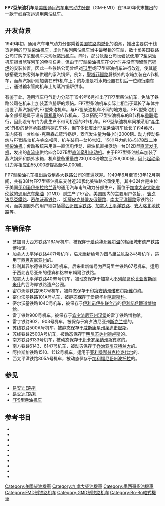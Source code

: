 {{noteTA
|G1 = Railway
}}
{{Infobox Locomotive
| name = FP7
| image = California Zephyr 001.jpg
| caption = {{tsl|en|Western Pacific Railroad|西太平洋鐵路}}的FP7型柴油机车牵引“[[加州微风号列车|加州微风号]]”列车（1968年）
| type = [[柴油机车|柴油机车]]
| origin = {{USA}}、{{CAN}}
| designer = 
| builder = [[通用汽车|GM]]-[[易安迪|EMD]]、[[通用汽车柴油|GMD]]
| buildmodel = 
| serialnumber = 
| builddate  = 1949年—1953年
| totalproduction  = 381台
| user = 
| aarwheels = B-B
| uicclass = [[Bo'Bo'|Bo'Bo']]
| gauge = 1,435毫米
| bogies = 
| wheeldiameter = 1,016毫米（40英寸）
| axleload = 
| wheelbase =
| minimumcurve = 
| length = 16,459毫米（54英尺）
| width = 3,251毫米（10英尺8英寸）
| height = 4,572毫米（15英尺）
| framesize = 
| weight = 117公吨（258,000磅）
| fueltype = 
| fuelcap = 
| lubecap = 
| coolantcap = 
| watercap = 
| sandcap = 
| enginetype =  [[易安迪567系列柴油机|EMD 16-567B]]
| enginepower = 1,500马力
| transmission = 直—直流电
| generator =  GM D12D
| tractionmotors = GM D27B
| topspeed = 105公里/小时（65英里/小时）
| sustainedspeed = 15公里/小时（9.3英里/小时）
| poweroutput = 
| tractiveeffort = 285千牛（64,000磅，起动）<br />178千牛（40,000磅，持续）
| locobrakes = [[空气制动|空气制动]]、[[电阻制动|电阻制动]]
| locobrakepower = 
| locobrakeforce = 
| trainbrakes = 
| safety = 
| notes =
}}
'''FP7型柴油机车'''是[[美国|美国]][[通用汽车|通用汽车]][[易安迪|电气动力分部]]（GM-EMD）在1940年代末推出的一款干线客货运通用[[柴油机车|柴油机车]]。

==开发背景==
1949年初，通用汽车电气动力分部乘着[[美国铁路运输|美国铁路]][[内燃化|内燃化]]的浪潮，推出主要供干线货运用的[[F7型柴油机车|F7型柴油机车]]，成为[[易安迪F系列|F系列]]柴油机车当中最畅销的车型，数十家美国铁路公司订购了该型机车来淘汰[[蒸汽机车|蒸汽机车]]。同时，部分铁路公司也尝试使用F7型柴油机车担当[[旅客列车|旅客列车]]的牵引任务，但由于F7型柴油机车在设计时并没有预留[[蒸汽锅炉|蒸汽锅炉]]的安装位置，因此一些铁路公司曾经对[[F3型柴油机车|F3型]]或F7型柴油机车进行改造，使其能够搭载为旅客列车供暖的蒸汽锅炉。例如，[[艾奇遜，托皮卡和聖塔菲鐵路|聖塔菲鐵路]]将额外的水箱加装在A节机车，而蒸汽锅炉则加装在B节机车上；{{tsl|en|Northern Pacific Railway|北太平洋铁路}}的办法是将水箱设置在机后一位的[[行李车|行李车]]上，通过输水管向机车上的蒸汽锅炉供水。

有鉴于此，通用汽车电气动力分部于1949年6月推出了FP7型柴油机车，免除了铁路公司在机车上加装蒸汽锅炉的烦恼。FP7型柴油机车实际上相当于延长了车体并设置了蒸汽锅炉的F7型柴油机车。与F7型柴油机车不同的地方是，FP7型柴油机车全部都是属于设有[[司机室|司机室]]的A节机车，可以搭配F7型柴油机车的B节机车[[機車重聯|重联]]运行，因此没有专门为此生产不带司机室的B节机车。FP7型柴油机车同样采用“[[斗牛犬|斗牛犬]]”外形的整体承载结构棚式车体，但车体长度比F7型柴油机车延长了约4英尺，车内装有一台维帕-克莱森式蒸汽锅炉，蒸汽发生量为每小时2000磅。动力传动系统与F7型柴油机车完全相同，机车装用一台16[[气缸|气缸]]、1500马力的[[易安迪567系列柴油机|16-567B型]][[二冲程|二冲程]][[柴油机|柴油机]]；传动系统采用直—直流电传动，柴油机直接驱动一台D12D型[[直流发电机|直流发电机]]，发出的[[直流电|直流电]]供给四台D27B型[[直流电动机|直流]][[牵引电动机|牵引电动机]]。由于FP7型柴油机车加装了蒸汽锅炉和额外水箱，机车整备重量由230,000磅增加至258,000磅，因此[[牵引力|起动牵引力]]亦相应由55,000磅提高至64,000磅。

FP7型柴油机车推出后受到各大铁路公司的普遍欢迎。1949年6月至1953年12月期间，共有381台FP7型柴油机车交付近30家北美铁路公司使用，其中324台是由位于美国[[伊利诺伊州|伊利诺伊州]][[拉格兰奇_(伊利诺伊州)|拉格兰奇]]的通用汽车电气动力分部生产，而位于[[加拿大|加拿大]][[安大略省|安大略省]][[伦敦_(加拿大)|伦敦]]的[[通用汽车柴油|通用汽车柴油]]（GMD）则生产了57台。美国国内的主要用户包括{{tsl|en|Louisville and Nashville Railroad|路易斯维尔和纳什维尔铁路}}、{{tsl|en|Atlantic Coast Line Railroad|大西洋海岸铁路}}、[[賓夕法尼亞鐵路|賓夕法尼亞鐵路]]、[[密尔沃基铁路|密尔沃基铁路]]、{{tsl|en|Southern Railway (U.S.)|南方铁路 (美国)|南方铁路}}、[[切薩皮克與俄亥俄鐵路|切薩皮克與俄亥俄鐵路]]、[[南太平洋鐵路|南太平洋鐵路]]等铁路公司，而美国国外的用户则包括[[墨西哥国家铁路|墨西哥国家铁路]]、[[加拿大太平洋铁路|加拿大太平洋铁路]]、[[安大略北地铁路|安大略北地铁路]]等。

==车辆保存==
* 芝加哥大西方铁路116A号机车，被保存于[[爱荷华州|爱荷华州]][[奥尔温_(爱荷华州)|奥尔温]]的枢纽城市遗产铁路博物馆。
* 加拿大太平洋铁路4071号机车，后来重新编号为西马里兰铁路243号机车，运用于[[西弗吉尼亚州|西弗吉尼亚州]]的{{tsl|en|Durbin and Greenbrier Valley Railroad|德宾和格林布赖尔谷铁路}}。
* 科利其菲尔德铁路200号机车，后来重新编号为西马里兰铁路67号机车，运用于西弗吉尼亚州的德宾和格林布賴爾谷铁路。
* 加拿大太平洋铁路4069号机车，被动态保存于加拿大[[不列颠哥伦比亚省|不列颠哥伦比亚省]][[斯阔米什_(不列颠哥伦比亚)|斯阔米什]]的西海岸铁路遗产公园。
* 密尔沃基铁路96C号机车，被静态保存于[[印第安纳州|印第安纳州]][[诺布尔斯维尔_(印第安纳州)|诺布尔斯维尔]]的{{tsl|en|Indiana Transportation Museum|印第安纳交通博物馆}}。
* 密尔沃基铁路101A号机车，被静态保存于爱荷华州[[克雷斯科_(爱荷华州)|克雷斯科]]。
* 密尔沃基铁路104C号机车，被保存于[[伊利诺伊州|伊利诺伊州]][[联合市_(伊利诺伊州)|联合市]]的[[伊利諾伊鐵道博物館|伊利諾伊鐵道博物館]]。
* 雷丁铁路900号机车，被保存于[[宾夕法尼亚州|宾夕法尼亚州]][[汉堡_(宾夕法尼亚州)|汉堡]]的雷丁铁路博物馆。
* 雷丁铁路902、903号机车，被保存于宾夕法尼亚州[[斯克蘭頓_(賓夕法尼亞州)|斯克兰顿]]的{{tsl|en|Steamtown National Historic Site|蒸气城国家历史遗址}}。
* 苏线铁路500A号机车，被静态保存于[[威斯康星州|威斯康星州]][[莱迪史密斯_(威斯康星州)|莱迪史密斯]]。
* 苏线铁路2500A号机车，被动态保存于[[明尼苏达州|明尼苏达州]][[德卢斯_(明尼苏达州)|德卢斯]]的{{tsl|en|Lake Superior Railroad Museum|苏必利尔湖铁路博物馆}}。
* 南方铁路6133号机车，被动态保存于[[北卡罗莱纳州|北卡罗莱纳州]][[斯宾塞_(北卡罗莱纳州)|斯宾塞]]的{{tsl|en|North Carolina Transportation Museum|北卡罗莱纳交通博物馆}}。
* 南方铁路6143、6147号机车，被动态保存于[[乔治亚州|乔治亚州]][[亞特蘭大_(喬治亞州)|亚特兰大]]的{{tsl|en|Stone Mountain Scenic Railroad|石头山公园}}。
* 阿拉斯加铁路1510、1512号机车，运用于[[亚利桑那州|亚利桑那州]][[克拉克代尔_(亚利桑那州)|克拉克代尔]]的{{tsl|en|Verde Canyon Railroad|佛得角峡谷铁路}}。
* 西太平洋铁路805A号机车，被动态保存于[[加利福尼亚州|加利福尼亚州]][[波托拉谷_(加利福尼亚州)|波托拉]]的{{tsl|en|Western Pacific Railroad Museum|西太平洋铁路博物馆}}。

== 参见 ==
{{Portal|鐵路}}
*[[易安迪E系列|易安迪E系列]]
*[[易安迪F系列|易安迪F系列]]
*[[FP9型柴油机车|FP9型柴油机车]]

== 参考书目 ==
* {{cite book | last = Lamb | first = J. Parker | authorlink = | series = Railroads Past and Present | year = 2007 | title = ''Evolution of the American Diesel Locomotive'' | location = Bloomington, IN, USA | publisher = Indiana University Press | page = | isbn = 9780253348630 }}
* {{cite book | last = Marre | first = Louis A. | series = Railroad Reference Series (Book 10) | year = 1995 | title = ''Diesel Locomotives: The First 50 Years: A Guide to Diesels Built Before 1972'' | url = https://archive.org/details/diesellocomotive0000marr | location = Waukesha, WI, USA | publisher = Kalmbach Publishing | page = | isbn = 0890242585 }}
* {{cite book |author=Pinkepank, Jerry A. |title=''The Second Diesel Spotter's Guide'' |publisher=Kalmbach Publishing Company |location=Milwaukee, WI |year=1973 |isbn=0-89024-026-4 |page=}}
* {{cite book | last = Schafer | first = Mike | authorlink = | series = Enthusiast Color Series | year = 1998 | title = ''Vintage Diesel Locomotives'' | url = https://archive.org/details/vintagedieselloc00scha | location = Osceola, WI, USA | publisher = MBI Publishing | page = | isbn = 0760305072 }}
* {{cite book | last = Solomon | first = Brian | authorlink = | year = 2000 | title = ''The American Diesel Locomotive'' | url = https://archive.org/details/americandiesello0000solo | location = Osceola, WI, USA | publisher = MBI Publishing | page = | isbn = 0760306664 }}
* {{cite book | last = Solomon | first = Brian | authorlink = | year = 2006 | title = ''EMD Locomotives'' | url = https://archive.org/details/emdlocomotives0000solo | location = St. Paul, MN, USA | publisher = Voyageur Press | page = | isbn = 9780760323960 }}
* {{cite book | last = Solomon | first = Brian | authorlink = | year = 2011 | title = ''Electro-Motive E-Units and F-Units: The Illustrated History of North America's Favorite Locomotives'' | location = Minneapolis, MN, USA | publisher = Voyageur Press | page = | isbn = 9780760340073 }}
* {{cite book | last = Solomon | first = Brian | authorlink = | year = 2012 | title = ''North American Locomotives: A Railroad-by-Railroad Photohistory'' | location = Minneapolis, MN, USA | publisher = Voyageur Press | page =  | isbn = 9780760343708 }}
* {{cite book | last = Solomon | first = Brian | authorlink = | year = 2010 | title = ''Vintage Diesel Power'' | url = https://archive.org/details/vintagedieselpow0000solo | location = Minneapolis, MN, USA | publisher = MBI Publishing | page = | isbn = 9780760337950 }}
* {{cite book | last = Wilson | first = Jeff | authorlink = | date = 2002 | title = ''E Units: Electro-Motive's Classic Streamliners'' | series = Classic Trains / Golden Years of Railroading series | location = Waukesha, WI, USA | publisher = Kalmbach Publishing | page = | isbn = 0890246068 }}

{{易安迪柴油機車}}
{{美國國鐵使用車輛}}

{{DEFAULTSORT:FP7}}
[[Category:美國柴油機車|Category:美國柴油機車]]
[[Category:加拿大柴油機車|Category:加拿大柴油機車]]
[[Category:墨西哥柴油機車|Category:墨西哥柴油機車]]
[[Category:EMD制铁路机车|Category:EMD制铁路机车]]
[[Category:GMD制铁路机车|Category:GMD制铁路机车]]
[[Category:Bo-Bo軸式機車|Category:Bo-Bo軸式機車]]